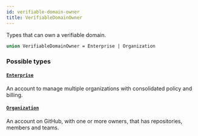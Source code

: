 ```yaml
---
id: verifiable-domain-owner
title: VerifiableDomainOwner
---
```


Types that can own a verifiable domain.

```graphql
union VerifiableDomainOwner = Enterprise | Organization
```

### Possible types

#### [`Enterprise`](/docs/api/objects/enterprise)

An account to manage multiple organizations with consolidated policy and billing.

#### [`Organization`](/docs/api/objects/organization)

An account on GitHub, with one or more owners, that has repositories, members and teams.
